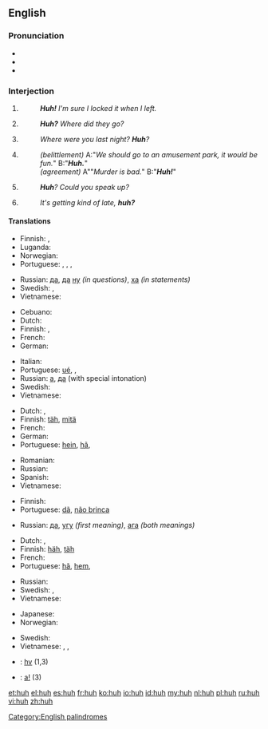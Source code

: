 ==English==

===Pronunciation===
* {{IPA|/hʌ̃/}}
* {{audio|en-us-huh.ogg|Audio (US)}}
* {{rhymes|ʌ}}

===Interjection===
{{en-interj}}

# {{context|with falling pitch}} {{n-g|used to express [[amusement]] or subtle [[surprise]].}}
#: '''''Huh!'''  I'm sure I locked it when I left.''
# {{n-g|Used to express [[doubt]] or [[confusion]].}}
#: '''''Huh?''' Where did they go?''
# {{context|with rising pitch}} {{n-g|Used to [[reinforce]] a [[question]].}}
#: ''Where were you last night?  '''Huh'''?''
# {{rfv-sense}} {{slang|with falling pitch}} {{n-g|Used either to [[belittle]] the issuer of a statement/question, or [[sarcasm|sarcastically]] to indicate utter agreement, and that the statement being responded to is an extreme [[understatement]]. The intonation is changed to distinguish between the two meanings - implied [[dullness]] for belittlement, and [[feigned]] [[surprise]] for utter agreement.}}
#: ''(belittlement)'' A:"''We should go to an amusement park, it would be fun.''" B:"'''''Huh.'''''"
#: ''(agreement)'' A""''Murder is bad.''" B:"'''''Huh!'''''"
# {{informal|with rising pitch}} {{n-g|Used to indicate that one did not hear what was said.}}
#: '''''Huh'''?  Could you speak up?''
# {{informal|with falling pitch}} {{n-g|Used to create a [[tag question]].}}
#: ''It's getting kind of late, '''huh?'''''

====Translations====
{{trans-top|to express amusement or subtle surprise}}
* Finnish: {{t-|fi|häh}}, {{t+|fi|höh}}
* Luganda: {{tø|lg|eh eh}}
* Norwegian: {{t|no|hva}}
* Portuguese: {{t-|pt|puxa}}, {{t-|pt|eta}}, {{t-|pt|eita}}, {{t+|pt|caramba}}
{{trans-mid}}
* Russian: [[да]], [[да]] [[ну]] ''(in questions)'', [[ха]] ''(in statements)''
* Swedish: {{t|sv|vad}}, {{t|sv|vad nu}}
* Vietnamese: {{t|vi|ủa}}
{{trans-bottom}}

{{trans-top|expressing doubt or confusion}}
* Cebuano: {{tø|ceb|ha}}
* Dutch: {{t-|nl|hè}}
* Finnish: {{t-|fi|häh}}, {{t+|fi|höh}}
* French: {{t+|fr|hein}}
* German: {{t-|de|häh}}
{{trans-mid}}
* Italian: {{t|it|eh}}
* Portuguese: [[ué]],  {{t+|pt|como}},  {{t|pt|hã}}
* Russian: [[а]], [[да]] (with special intonation)
* Swedish: {{t|sv|vad}}
* Vietnamese: {{t|vi|ủa}}
{{trans-bottom}}

{{trans-top|to reinforce a question}}
* Dutch: {{t-|nl|hè}},  {{t+|nl|nou}}
* Finnish: [[täh]], [[mitä]]
* French: {{t|fr|hein}}
* German: {{t|de|hä?}}
* Portuguese: [[hein]], [[hã]],  {{t+|pt|hein}}
{{trans-mid}}
* Romanian: {{t+|ro|a}}
* Russian: {{t+|ru|а}}
* Spanish: {{t+|es|eh}}
* Vietnamese: {{t|vi|hả}}
{{trans-bottom}}

{{trans-top|"I know, huh" what huh}}
* Finnish: {{t+|fi|joo}}
* Portuguese: [[dã]], [[não brinca]]
{{trans-mid}}
* Russian: [[да]], [[угу]] ''(first meaning)'', [[ага]] ''(both meanings)''
{{trans-bottom}}

{{trans-top|to indicate that one didn't hear}}
* Dutch: {{t-|nl|hè}},  {{t+|nl|wat}}
* Finnish: [[häh]], [[täh]]
* French: {{t+|fr|hein}}
* Portuguese: [[hã]], [[hem]],  {{t+|pt|como}}
{{trans-mid}}
* Russian: {{t+|ru|эй}}
* Swedish: {{t|sv|vad}}, {{t|sv|hur sa}}
* Vietnamese: {{t|vi|cái gì}}
{{trans-bottom}}

{{trans-top|tag question}}
* Japanese: {{t|ja|ね|tr=ne|sc=Jpan}}
* Norwegian: {{t|no|eller hva}}
{{trans-mid}}
* Swedish: {{t|sv|eller hur}}
* Vietnamese: {{t|vi|nhỉ}}, {{t|vi|nhể}}, {{t|vi|nhở}}
{{trans-bottom}}

{{checktrans-top}}
* {{ttbc|chr}}: [[hv]] (1,3)
* {{ttbc|vi}}: [[a|a!]] (3)
{{trans-bottom}}

[[Category:English palindromes]]

[[et:huh]]
[[el:huh]]
[[es:huh]]
[[fr:huh]]
[[ko:huh]]
[[io:huh]]
[[id:huh]]
[[my:huh]]
[[nl:huh]]
[[pl:huh]]
[[ru:huh]]
[[vi:huh]]
[[zh:huh]]